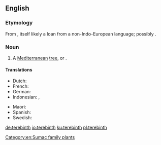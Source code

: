==English==
{{wikipedia}}
===Etymology===
From {{etyl|grc|en}} {{m|grc|τερέβινθος}}, itself likely a loan from a non-Indo-European language; possibly {{etyl|omn|en}}.

===Noun===
{{en-noun}}

# A [[Mediterranean]] [[tree]], {{taxlink|Pistacia palaestina|species|noshow=1}} or {{taxlink|Pistacia terebinthus|species|noshow=1}}.

====Translations====
{{trans-top|a Mediterranean tree}}
* Dutch: {{t+|nl|eik}}
* French: {{t+|fr|térébinthe}}
* German: {{t+|de|terebinth}}
* Indonesian: {{t|id|tarbantin}}, {{t|id|tarbantin}}
{{trans-mid}}
* Maori: {{t|mi|terepini}}
* Spanish: {{t|es|terebinto}}
* Swedish: {{t|sv|terebint}}
{{trans-bottom}}

[[Category:en:Sumac family plants]]

[[de:terebinth]]
[[io:terebinth]]
[[ku:terebinth]]
[[pl:terebinth]]